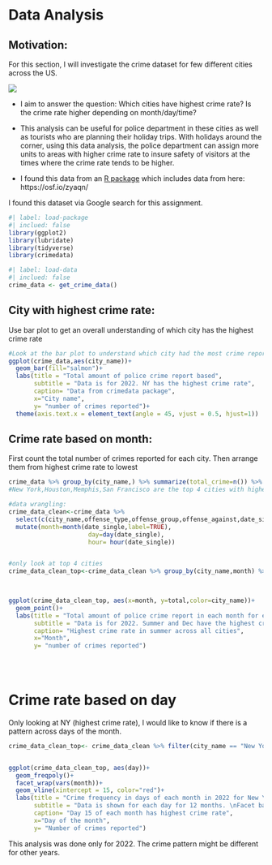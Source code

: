 # Data Analysis

## Motivation:

For this section, I will investigate the crime dataset for few different cities across the US.

![](images/us_map.png)

-   I aim to answer the question: Which cities have highest crime rate? Is the crime rate higher depending on month/day/time?

-   This analysis can be useful for police department in these cities as well as tourists who are planning their holiday trips. With holidays around the corner, using this data analysis, the police department can assign more units to areas with higher crime rate to insure safety of visitors at the times where the crime rate tends to be higher.

-   I found this data from an [R package](https://cran.r-project.org/web/packages/crimedata/vignettes/introduction.html) which includes data from here: https://osf.io/zyaqn/

::: callout-note
I found this dataset via Google search for this assignment.
:::

```r
#| label: load-package
#| inclued: false
library(ggplot2)
library(lubridate) 
library(tidyverse)
library(crimedata)
```

```r
#| label: load-data
#| inclued: false
crime_data <- get_crime_data()

```

## City with highest crime rate:

Use bar plot to get an overall understanding of which city has the highest crime rate

```r

#Look at the bar plot to understand which city had the most crime report:
ggplot(crime_data,aes(city_name))+
  geom_bar(fill="salmon")+
  labs(title = "Total amount of police crime report based",
       subtitle = "Data is for 2022. NY has the highest crime rate",
       caption= "Data from crimedata package",
       x="City name",
       y= "number of crimes reported")+
  theme(axis.text.x = element_text(angle = 45, vjust = 0.5, hjust=1))


```

## Crime rate based on month:

First count the total number of crimes reported for each city. Then arrange them from highest crime rate to lowest

```r

crime_data %>% group_by(city_name,) %>% summarize(total_crime=n()) %>% arrange(-total_crime) %>%  ungroup()
#New York,Houston,Memphis,San Francisco are the top 4 cities with highest crime rate

#data wrangling:
crime_data_clean<-crime_data %>% 
  select(c(city_name,offense_type,offense_group,offense_against,date_single)) %>%
  mutate(month=month(date_single,label=TRUE),
                      day=day(date_single),
                      hour= hour(date_single))


#only look at top 4 cities
crime_data_clean_top<-crime_data_clean %>% group_by(city_name,month) %>%  mutate(total=n())
  


ggplot(crime_data_clean_top, aes(x=month, y=total,color=city_name))+
  geom_point()+
  labs(title = "Total amount of police crime report in each month for each city",
       subtitle = "Data is for 2022. Summer and Dec have the highest crime rate\nExepct NY and Houston that have the highest crime only in summer",
       caption= "Highest crime rate in summer across all cities",
       x="Month",
       y= "number of crimes reported")


  

```

# Crime rate based on day

Only looking at NY (highest crime rate), I would like to know if there is a pattern across days of the month.

```r

crime_data_clean_top<- crime_data_clean %>% filter(city_name == "New York")


ggplot(crime_data_clean_top, aes(day))+
  geom_freqpoly()+
  facet_wrap(vars(month))+
  geom_vline(xintercept = 15, color="red")+
  labs(title = "Crime frequency in days of each month in 2022 for New York (highest crime rate) ",
       subtitle = "Data is shown for each day for 12 months. \nFacet based on months. Red line shows day=15",
       caption= "Day 15 of each month has highest crime rate",
       x="Day of the month",
       y= "Number of crimes reported")

```

::: callout-note
This analysis was done only for 2022. The crime pattern might be different for other years.
:::
